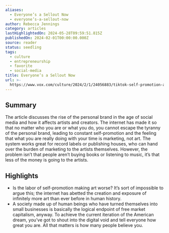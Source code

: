 ```yaml
---
aliases:
  - Everyone’s a Sellout Now
  - everyone’s-a-sellout-now
author: Rebecca Jennings
category: articles
lastHighlightedOn: 2024-05-28T09:59:51.815Z
publishedOn: 2024-02-01T00:00:00.000Z
source: reader
status: seedling
tags:
  - culture
  - entrepreneurship
  - favorite
  - social-media
title: Everyone’s a Sellout Now
url: >-
  https://www.vox.com/culture/2024/2/1/24056883/tiktok-self-promotion-artist-career-how-to-build-following/
---
```

## Summary

The article discusses the rise of the personal brand in the age of social media and how it affects artists and creators. The internet has made it so that no matter who you are or what you do, you cannot escape the tyranny of the personal brand, leading to constant self-promotion and the feeling that what you are really doing with your time is marketing, not art. The system works great for record labels or publishing houses, who can hand over the burden of marketing to the artists themselves. However, the problem isn’t that people aren’t buying books or listening to music, it’s that less of the money is going to the artists.

## Highlights

- Is the labor of self-promotion making art worse? It’s sort of impossible to argue this; the internet has abetted the creation and exposure of infinitely more art than ever before in human history.
- A society made up of human beings who have turned themselves into small businesses is basically the logical endpoint of free market capitalism, anyway. To achieve the current iteration of the American dream, you’ve got to shout into the digital void and tell everyone how great you are. All that matters is how many people believe you.
